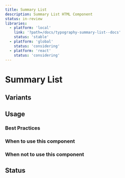 ```yaml
---
title: Summary List
description: Summary List HTML Component
status: in-review
libraries:
  - platform: 'local'
    link: '?path=/docs/typography-summary-list--docs'
    status: 'stable'
  - platform: 'global'
    status: 'considering'
  - platform: 'react'
    status: 'considering'
---
```


# Summary List

## Variants

## Usage

### Best Practices

### When to use this component

### When not to use this component

## Status

<ComponentStatusBlock componentId="summary-list" />

